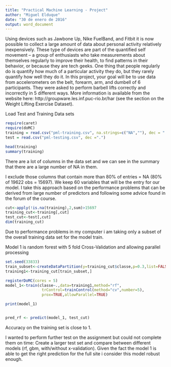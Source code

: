 ```yaml
---
title: "Practical Machine Learning - Project"
author: "Miguel Elduque"
date: "30 de enero de 2016"
output: word_document
---
```

Using devices such as Jawbone Up, Nike FuelBand, and Fitbit it is now possible to collect a large amount of data about personal activity relatively inexpensively. These type of devices are part of the quantified self movement – a group of enthusiasts who take measurements about themselves regularly to improve their health, to find patterns in their behavior, or because they are tech geeks. One thing that people regularly do is quantify how much of a particular activity they do, but they rarely quantify how well they do it. In this project, your goal will be to use data from accelerometers on the belt, forearm, arm, and dumbell of 6 participants. They were asked to perform barbell lifts correctly and incorrectly in 5 different ways. More information is available from the website here: http://groupware.les.inf.puc-rio.br/har (see the section on the Weight Lifting Exercise Dataset).

Load Test and Training Data sets
```r
require(caret)
require(doMC)
training = read.csv("pml-training.csv", na.strings=c("NA",""), dec = ".")
test = read.csv("pml-testing.csv", dec =".")

head(training)
summary(training)
```

There are a lot of columns in the data set and we can see in the summary that there are a large number of NA in them. 

I exclude those columns that contain more than 80% of entries = NA (80% of 19622 obs = 15697). We keep 60 variables that will be the entry for our model. I take this approach based on the performance problems that can be derived from large number of predictors and following some advice found in the forum of the course.

```r
cut<-apply(!is.na(training),2,sum)>15697
training_cut<-training[,cut]
test_cut<-test[,cut]
dim(training_cut)
```

Due to performance problems in my computer i am taking only a subset of the overall training data set for the model train.

Model 1 is random forest with 5 fold Cross-Validation and allowing parallel processing

```r
set.seed(33833)
train_subset<-createDataPartition(y=training_cut$classe,p=0.3,list=FALSE)
training1<-training_cut[train_subset,]

registerDoMC(cores = 5)
model_1<-train(classe~.,data=training1,method="rf",
                trControl=trainControl(method="cv",number=5),
                prox=TRUE,allowParallel=TRUE)

print(model_1)


pred_rf <- predict(model_1, test_cut)


```

Accuracy on the training set is close to 1.

I wanted to perform further test on the assignment but could not complete them on time:
Create a larger test set and compare between different models (rf, gbm, with/without x-validation). Given the fact the model 1 is able to get the right prediction for the full site i consider this model robust enough.
